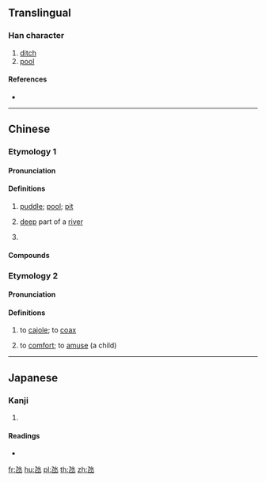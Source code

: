 ==Translingual==

===Han character===
{{Han char|rn=85|rad=水|as=01|sn=5|four=|canj=NE,XNE}}

# [[ditch]]
# [[pool]]

====References====
* {{Han ref|kx=0603.051|dkj=17091|hdz=31546.060|uh=6C39|ud=27705}}

----

==Chinese==

===Etymology 1===
{{zh-forms|alt=凼}}

====Pronunciation====
{{zh-pron
|m=dàng
|c=tam5
|c-t=hem4
|g=tong5
|h=pfs=
|j=
|md=
|mn=
|mn-t=
|w=
|x=donn5
|mc=
|oc=
|cat=n,pn
}}

====Definitions====
{{zh-hanzi}}

# {{lb|zh|dialectal|_|Mandarin|Cantonese|Hakka|Gan|Xiang}} [[puddle]]; [[pool]]; [[pit]]
# {{lb|zh|dialectal|_|Xiang}} [[deep]] part of a [[river]]
# {{zh-short|氹仔|Taipa}}
#: {{zh-x|^澳 氹{Dàng} ^大橋|Macau-'''Taipai''' Bridge}}

====Compounds====
{{zh-der|氹子|氹公|氹坑|氹仔:Taipa|水氹|路氹}}

===Etymology 2===
{{zh-forms|alt=𠱁,𧨾,凼}}

====Pronunciation====
{{zh-pron
|c=tam3
|cat=v
}}

====Definitions====
{{zh-hanzi}} {{tlb|zh|Cantonese}}

# to [[cajole]]; to [[coax]]
#: {{zh-x|我 唔 理 你 用 啲 咩 方法，總之 氹{tam3} 到 佢 講 出 真相 就 得 啦。|I don't care how you do it; just '''coax''' him into telling the truth.|C}}
# to [[comfort]]; to [[amuse]] (a child)
#: {{zh-x|佢 啱啱 畀 老師 鬧 完，快 啲 氹{tam3} 返 佢 啦。|He just got scolded by the teacher. Go and '''comfort''' him.|C}}

----

==Japanese==

===Kanji===
{{ja-kanji|grade=|rs=水01}}

# {{defn|lang=ja|sort=水01}}

====Readings====
* {{ja-readings|on=[[かん]] (kan)|kun=[[ためいけ]] (tameike)}}

[[fr:氹]]
[[hu:氹]]
[[pl:氹]]
[[th:氹]]
[[zh:氹]]